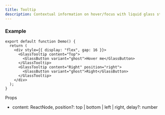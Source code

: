 ```yaml
---
title: Tooltip
description: Contextual information on hover/focus with liquid glass styling.
---
```


### Example

```tsx
export default function Demo() {
  return (
    <div style={{ display: "flex", gap: 16 }}>
      <GlassTooltip content="Top">
        <GlassButton variant="ghost">Hover me</GlassButton>
      </GlassTooltip>
      <GlassTooltip content="Right" position="right">
        <GlassButton variant="ghost">Right</GlassButton>
      </GlassTooltip>
    </div>
  );
}
```

Props

- content: ReactNode, position?: top | bottom | left | right, delay?: number
